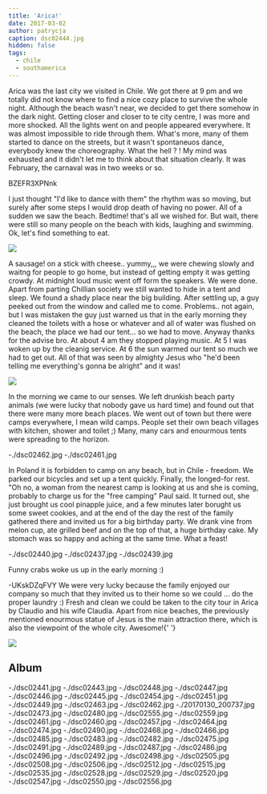 ```yaml
---
title: 'Arica!'
date: 2017-03-02
author: patrycja
caption: dsc02444.jpg
hidden: false
tags:
  - chile
  - southamerica
---
```


Arica was the last city we visited in Chile. We got there at 9 pm and we totally did not know where to find a nice cozy place to survive the whole night. Although the beach wasn't near, we decided to get there somehow in the dark night. Getting closer and closer to te city centre, I was more and more shocked. All the lights went on and people appeared everywhere. It was almost impossible to ride through them. What's more, many of them started to dance on the streets, but it wasn't spontaneuos dance, everybody knew the choreography. What the hell ? ! My mind was exhausted and it didn't let me to think about that situation clearly. It was February, the carnaval was in two weeks or so.

<youtube>BZEFR3XPNnk</youtube>

I just thought "I'd like to dance with them" the rhythm was so moving, but surely after some steps I would drop death of having no power.
All of a sudden we saw the beach. Bedtime! that's all we wished for. But wait, there were still so many people on the beach with kids, laughing and swimming.
Ok, let's find something to eat.

![](./dsc02437.jpg)

A sausage! on a stick with cheese.. yummy,,, we were chewing slowly and waitng for people to go home, but instead of getting empty it was getting crowdy. At midnight loud music went off form the speakers. We were done. Apart from parting Chillian society we still wanted to hide in a tent and sleep. We found a shady place near the big building. After settling up, a guy peeked out from the window and called me to come. Problems.. not again, but I was mistaken the guy just warned us that in the early morning they cleaned the toilets with a hose or whatever and all of water was flushed on the beach, the place we had our tent... so we had to move. Anyway thanks for the advise bro.
At about 4 am they stopped playing music.
At 5 I was woken up by the cleanig service.
At 6 the sun warmed our tent so much we had to get out.
All of that was seen by almighty Jesus who "he'd been telling me everything's gonna be alright"
and it was!

![](./dsc02555.jpg)

In the morning we came to our senses. We left drunkish beach party animals (we were lucky that nobody gave us hard time) and found out that there were many more beach places. We went out of town but there were camps everywhere, I mean wild camps. People set their own beach villages with kitchen, shower and toilet ;) Many, many cars and enourmous tents were spreading to the horizon.

<grid columns="2">-./dsc02462.jpg -./dsc02461.jpg</grid>

In Poland it is forbidden to camp on any beach, but in Chile - freedom. We parked our bicycles and set up a tent quickly. Finally, the longed-for rest. "Oh no, a woman from the nearest camp is looking at us and she is coming, probably to charge us for the "free camping" Paul said. It turned out, she just brought us cool pinapple juice, and a few minutes later borught us some sweet cookies, and at the end of the day the rest of the family gathered there and invited us for a big birthday party.
We drank vine from melon cup, ate grilled beef and on the top of that, a huge birthday cake. My stomach was so happy and aching at the same time.
What a feast!

<grid columns="3">-./dsc02440.jpg -./dsc02437.jpg -./dsc02439.jpg</grid>

Funny crabs woke us up in the early morning :)

<youtube>-UKskDZqFVY</youtube>
We were very lucky because the family enjoyed our company so much that they invited
us to their home so we could ... do the proper laundry :) Fresh and clean we could
be taken to the city tour in Arica by Claudio and his wife Claudia. Apart from nice
beaches, the previously mentioned enourmous statue of Jesus is the main attraction
there, which is also the viewpoint of the whole city. Awesome!{' '}

![](./dsc02543.jpg)

## Album

<grid columns="3">
  -./dsc02441.jpg -./dsc02443.jpg -./dsc02448.jpg -./dsc02447.jpg
  -./dsc02446.jpg -./dsc02445.jpg -./dsc02454.jpg -./dsc02451.jpg
  -./dsc02449.jpg -./dsc02463.jpg -./dsc02462.jpg -./20170130_200737.jpg
  -./dsc02473.jpg -./dsc02480.jpg -./dsc02555.jpg -./dsc02559.jpg
</grid>
<grid columns="2">
  -./dsc02461.jpg -./dsc02460.jpg -./dsc02457.jpg -./dsc02464.jpg
  -./dsc02474.jpg -./dsc02490.jpg
</grid>
<grid columns="3">
  -./dsc02468.jpg -./dsc02466.jpg -./dsc02485.jpg -./dsc02483.jpg
  -./dsc02482.jpg -./dsc02475.jpg -./dsc02491.jpg -./dsc02489.jpg
  -./dsc02487.jpg -./dsc02486.jpg -./dsc02496.jpg -./dsc02492.jpg
  -./dsc02498.jpg -./dsc02505.jpg -./dsc02508.jpg -./dsc02506.jpg
  -./dsc02512.jpg -./dsc02515.jpg -./dsc02535.jpg -./dsc02528.jpg
  -./dsc02529.jpg
</grid>
<grid columns="2">
  -./dsc02520.jpg -./dsc02547.jpg -./dsc02550.jpg -./dsc02556.jpg
</grid>
